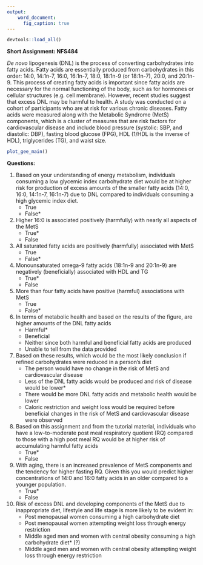 ```yaml
---
output:
    word_document:
      fig_caption: true
---
```


```r
devtools::load_all()
```

**Short Assignment: NFS484**

*De novo* lipogenesis (DNL) is the process of converting carbohydrates into 
fatty acids. Fatty acids are essentially produced from carbohydrates in this
order: 14:0, 14:1n-7, 16:0, 16:1n-7, 18:0, 18:1n-9 (or 18:1n-7), 20:0, and
20:1n-9. This process of creating fatty acids is important since fatty acids are
necessary for the normal functioning of the body, such as for hormones or 
cellular structures (e.g. cell membrane). However, recent studies suggest that 
excess DNL may be harmful to health. A study was conducted on a cohort of 
participants who are at risk for various chronic diseases. Fatty acids were 
measured along with the Metabolic Syndrome (MetS) components, which is a cluster of 
measures that are risk factors for cardiovascular disease and include blood 
pressure (systolic: SBP, and diastolic: DBP), fasting blood glucose (FPG), HDL 
(1/HDL is the inverse of HDL), triglycerides (TG), and waist size.

```r
plot_gee_main()
```

**Questions:**

1. Based on your understanding of energy metabolism, individuals consuming a low
glycemic index carbohydrate diet would be at higher risk for production of
excess amounts of the smaller fatty acids (14:0, 16:0, 14:1n-7, 16:1n-7) due to
DNL compared to individuals consuming a high glycemic index diet.
    - True
    - False*

2. Higher 16:0 is associated positively (harmfully) with nearly all aspects of
the MetS
    - True*
    - False

3. All saturated fatty acids are positively (harmfully) associated with MetS
    - True
    - False*

4. Monounsaturated omega-9 fatty acids (18:1n-9 and 20:1n-9) are negatively
(beneficially) associated with HDL and TG
    - True*
    - False

5. More than four fatty acids have positive (harmful) associations with MetS
    - True
    - False*

6. In terms of metabolic health and based on the results of the figure, are
higher amounts of the DNL fatty acids
    - Harmful*
    - Beneficial
    - Neither since both harmful and beneficial fatty acids are produced
    - Unable to tell from the data provided

7. Based on these results, which would be the most likely conclusion if refined
carbohydrates were reduced in a person's diet
    - The person would have no change in the risk of MetS and cardiovascular
    disease
    - Less of the DNL fatty acids would be produced and risk of disease would be
    lower*
    - There would be more DNL fatty acids and metabolic health would be lower
    - Caloric restriction and weight loss would be required before beneficial
    changes in the risk of MetS and cardiovascular disease were observed

8. Based on this assignment and from the tutorial material, individuals who have
a low-to-moderate post meal respiratory quotient (RQ) compared to those with a
high post meal RQ would be at higher risk of accumulating harmful fatty acids
    - True*
    - False

9. With aging, there is an increased prevalence of MetS components and the
tendency for higher fasting RQ. Given this you would predict higher
concentrations of 14:0 and 16:0 fatty acids in an older compared to a younger
population.
    - True*
    - False

10. Risk of excess DNL and developing components of the MetS due to
inappropriate diet, lifestyle and life stage is more likely to be evident in:
    - Post menopausal women consuming a high carbohydrate diet
    - Post menopausal women attempting weight loss through energy restriction
    - Middle aged men and women with central obesity consuming a high
    carbohydrate diet* (?)
    - Middle aged men and women with central obesity attempting weight loss
    through energy restriction
